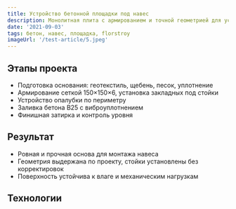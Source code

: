 ```yaml
---
title: Устройство бетонной площадки под навес
description: Монолитная плита с армированием и точной геометрией для установки металлического навеса
date: '2021-09-03'
tags: бетон, навес, площадка, florstroy
imageUrl: '/test-article/5.jpeg'
---
```


<Quote
  content="Площадка выполнена с высокой точностью, обеспечивающей надёжную установку несущих конструкций навеса."
  author="FlorStroy"
  cite="https://florstroy.ru/"
/>

## Этапы проекта

- Подготовка основания: геотекстиль, щебень, песок, уплотнение
- Армирование сеткой 150×150×6, установка закладных под стойки
- Устройство опалубки по периметру
- Заливка бетона B25 с виброуплотнением
- Финишная затирка и контроль уровня

<ArticleImage src="/test-article/5.jpeg" alt="Бетонная площадка под навес" />

## Результат

- Ровная и прочная основа для монтажа навеса
- Геометрия выдержана по проекту, стойки установлены без корректировок
- Поверхность устойчива к влаге и механическим нагрузкам

<Quote
  content="Навес установлен точно по осям, без дополнительных выравниваний — основа сработала идеально."
  author="Прораб FlorStroy"
  cite="https://florstroy.ru/"
/>

## Технологии

<Code
  code="Бетон B25 W6 F200  
Армирование: сетка 150×150×6  
Закладные: металлические стаканы под стойки  
Оборудование: виброплита, нивелир, затирочные машины"
  language="text"
/>
